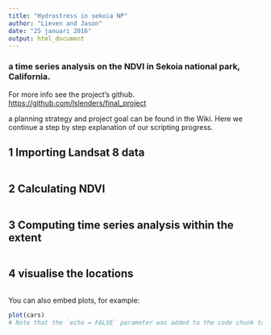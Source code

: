 ```yaml
---
title: "Hydrostress in sekoia NP"
author: "Lieven and Jason"
date: "25 januari 2016"
output: html_document
---
```

### a time series analysis on the NDVI in Sekoia national park, California.

For more info see the project's github. <https://github.com/lslenders/final_project> 

a planning strategy and project goal can be found in the Wiki.
Here we continue a step by step explanation of our scripting progress. 

## 1 Importing Landsat 8 data
```r

```

## 2 Calculating NDVI

```r

```


## 3 Computing time series analysis within the extent

```r

```


## 4 visualise the locations 
```r

```





You can also embed plots, for example:

```r
plot(cars)
# Note that the `echo = FALSE` parameter was added to the code chunk to prevent printing of the R code that generated the plot.
```


